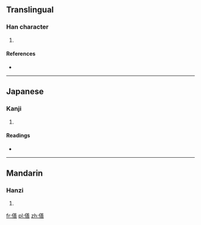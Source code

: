 ==Translingual==

===Han character===
{{Han char|rn=9|rad=人|as=12|sn=14|four=|canj=人廿土口 (OTGR), 人廿廿口 (OTTR)}}

# {{defn|Han|sort=人12}}

====References====
* {{Han ref|kx=0116.110|dkj=01087|dj=0247.230|hdz=10221.050|uh=50D0|ud=20688}}

----

==Japanese==

===Kanji===
{{ja-kanji|grade=|rs=人12}}

# {{defn|lang=ja|sort=人12}}

====Readings====
* {{ja-readings|on=[[せん]] (sen), [[ぜん]] (zen)|kun=[[おつくりする]] (otsukurisuru)}}

----

==Mandarin==

===Hanzi===
{{cmn-hanzi|pin=[[shàn]] ([[shan4]])|wg=shan<sup>4</sup>}}

# {{defn|lang=cmn|sort=人12}}

[[fr:僐]]
[[pl:僐]]
[[zh:僐]]